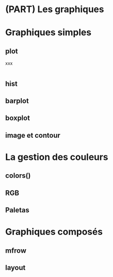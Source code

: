 # (PART) Les graphiques {-}

# Graphiques simples {#graph1}

## plot

xxx
```r
```

## hist

## barplot

## boxplot

## image et contour

# La gestion des couleurs {#graph2}

## colors()

## RGB

## Paletas

# Graphiques composés {#graph3}

## mfrow

## layout
